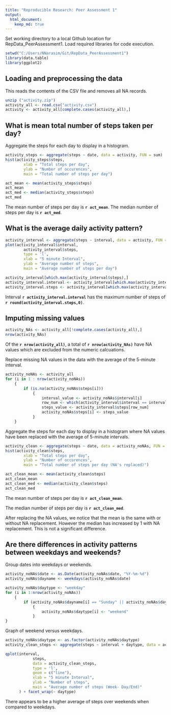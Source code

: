 ```yaml
---
title: "Reproducible Research: Peer Assessment 1"
output: 
  html_document:
    keep_md: true
---
```


Set working directory to a local Github location for RepData_PeerAssessment1.
Load required libraries for code execution.
```r
setwd("C:/Users/NNarasim/Git/RepData_PeerAssessment1")
library(data.table)
library(ggplot2)
```

## Loading and preprocessing the data
This reads the contents of the CSV file and removes all NA records.
```r
unzip ("activity.zip")
activity_all <- read.csv("activity.csv")
activity <- activity_all[complete.cases(activity_all),]
```



## What is mean total number of steps taken per day?
Aggregate the steps for each day to display in a histogram.
```r
activity_steps <- aggregate(steps ~ date, data = activity, FUN = sum)
hist(activity_steps$steps, 
        xlab = "Total steps per day", 
        ylab = "Number of occurences",
        main = "Total number of steps per day")

act_mean <- mean(activity_steps$steps)
act_mean
act_med <- median(activity_steps$steps)
act_med
```

The mean number of steps per day is **`r act_mean`**.
The median number of steps per day is **`r act_med`**.

## What is the average daily activity pattern?
```r
activity_interval <- aggregate(steps ~ interval, data = activity, FUN = mean)
plot(activity_interval$interval, 
        activity_interval$steps, 
        type = 'l',
        xlab = "5 minute Interval",
        ylab = "Average number of steps",
        main = "Average number of steps per day")

activity_interval[which.max(activity_interval$steps),]
activity_interval.interval <- activity_interval[which.max(activity_interval$steps),1]
activity_interval.steps <- activity_interval[which.max(activity_interval$steps),2]
```

Interval **`r activity_interval.interval`** has the maximum number of steps of 
         **`r round(activity_interval.steps,0)`**.

## Imputing missing values
```r
activity_NAs <- activity_all[!complete.cases(activity_all),]
nrow(activity_NAs)
```

Of the **`r nrow(activity_all)`**, a total of **`r nrow(activity_NAs)`**
have NA values which are excluded from the numeric calcuations.


Replace missing NA values in the data with the average of the 5-minute interval.
```r
activity_noNAs <- activity_all
for (i in 1 : nrow(activity_noNAs))
    {
        if (is.na(activity_noNAs$steps[i]))
            {
                interval_value <- activity_noNAs$interval[i]
                row_num <- which(activity_interval$interval == interval_value)
                steps_value <- activity_interval$steps[row_num]
                activity_noNAs$steps[i] <- steps_value
            }
    }
```

Aggregate the steps for each day to display in a histogram where NA values have been
replaced with the average of 5-minute intervals.
```r
activity_clean <- aggregate(steps ~ date, data = activity_noNAs, FUN = sum)
hist(activity_clean$steps, 
        xlab = "Total steps per day", 
        ylab = "Number of occurences",
        main = "Total number of steps per day (NA's replaced)")

act_clean_mean <- mean(activity_clean$steps)
act_clean_mean
act_clean_med <- median(activity_clean$steps)
act_clean_med
```

The mean number of steps per day is **`r act_clean_mean`**.

The median number of steps per day is **`r act_clean_med`**.

After replacing the NA values, we notice that the mean is the same with or without
NA replacement.  However the median has increased by 1 with NA replacement.
This is not a significant difference.

## Are there differences in activity patterns between weekdays and weekends?
Group dates into weekdays or weekends.
```r
activity_noNAs$date <- as.Date(activity_noNAs$date, "%Y-%m-%d")
activity_noNAs$dayname <- weekdays(activity_noNAs$date)

activity_noNAs$daytype <- "weekday"
for (i in 1:nrow(activity_noNAs))
    {
        if (activity_noNAs$dayname[i] == "Sunday" || activity_noNAs$dayname[i] == "Sunday")
            {
                activity_noNAs$daytype[i] <- "weekend"
            }
}
```

Graph of weekend versus weekdays.
```r
activity_noNAs$daytype <- as.factor(activity_noNAs$daytype)
activity_clean_steps <- aggregate(steps ~ interval + daytype, data = activity_noNAs, FUN = mean)

qplot(interval, 
            steps, 
            data = activity_clean_steps, 
            type = 'l', 
            geom = c("line"), 
            xlab = "5 minute Interval", 
            ylab = "Number of steps", 
            main = "Average number of steps (Week- Day/End)"
      ) + facet_wrap(~ daytype)
```

There appears to be a higher average of steps over weekends when compared to weekdays.